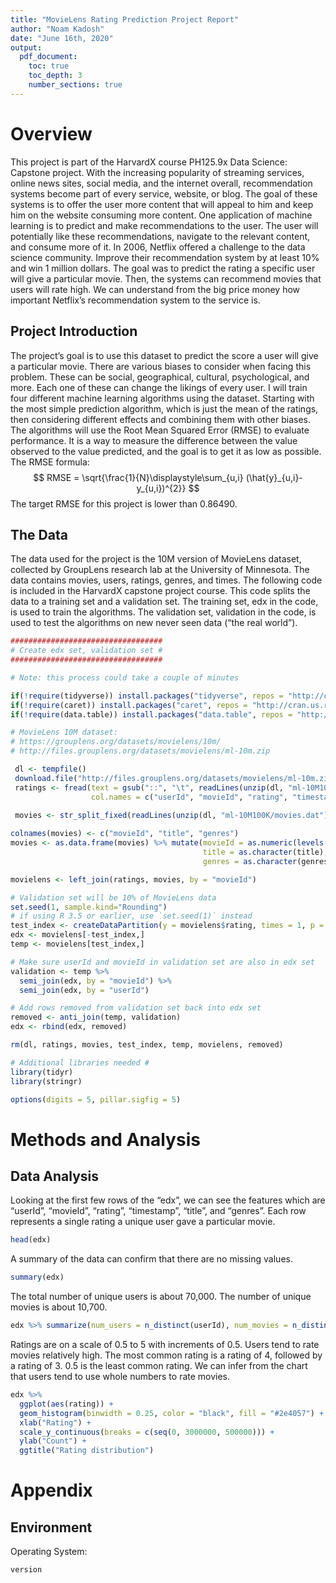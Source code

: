```yaml
---
title: "MovieLens Rating Prediction Project Report"
author: "Noam Kadosh"
date: "June 16th, 2020"
output:
  pdf_document:
    toc: true
    toc_depth: 3
    number_sections: true
---
```


# Overview

This project is part of the HarvardX course PH125.9x Data Science: Capstone project.
With the increasing popularity of streaming services, online news sites, social media, and the internet overall, recommendation systems become part of every service, website, or blog. The goal of these systems is to offer the user more content that will appeal to him and keep him on the website consuming more content. One application of machine learning is to predict and make recommendations to the user. The user will potentially like these recommendations, navigate to the relevant content, and consume more of it.
In 2006, Netflix offered a challenge to the data science community. Improve their recommendation system by at least 10% and win 1 million dollars. The goal was to predict the rating a specific user will give a particular movie. Then, the systems can recommend movies that users will rate high. We can understand from the big price money how important Netflix's recommendation system to the service is.

## Project Introduction

The project's goal is to use this dataset to predict the score a user will give a particular movie. There are various biases to consider when facing this problem. These can be social, geographical, cultural, psychological, and more. Each one of these can change the likings of every user.
I will train four different machine learning algorithms using the dataset. Starting with the most simple prediction algorithm, which is just the mean of the ratings, then considering different effects and combining them with other biases.
The algorithms will use the Root Mean Squared Error (RMSE) to evaluate performance. It is a way to measure the difference between the value observed to the value predicted, and the goal is to get it as low as possible.
The RMSE formula: 
$$ RMSE = \sqrt{\frac{1}{N}\displaystyle\sum_{u,i} (\hat{y}_{u,i}-y_{u,i})^{2}} $$
The target RMSE for this project is lower than 0.86490. 


## The Data
The data used for the project is the 10M version of MovieLens dataset, collected by GroupLens research lab at the University of Minnesota. The data contains movies, users, ratings, genres, and times.
The following code is included in the HarvardX capstone project course. This code splits the data to a training set and a validation set. The training set, edx in the code, is used to train the algorithms. The validation set, validation in the code, is used to test the algorithms on new never seen data ("the real world").

```r
##################################
# Create edx set, validation set #
##################################

# Note: this process could take a couple of minutes

if(!require(tidyverse)) install.packages("tidyverse", repos = "http://cran.us.r-project.org")
if(!require(caret)) install.packages("caret", repos = "http://cran.us.r-project.org")
if(!require(data.table)) install.packages("data.table", repos = "http://cran.us.r-project.org")

# MovieLens 10M dataset:
# https://grouplens.org/datasets/movielens/10m/
# http://files.grouplens.org/datasets/movielens/ml-10m.zip

 dl <- tempfile()
 download.file("http://files.grouplens.org/datasets/movielens/ml-10m.zip", dl)
 ratings <- fread(text = gsub("::", "\t", readLines(unzip(dl, "ml-10M100K/ratings.dat"))),
                  col.names = c("userId", "movieId", "rating", "timestamp"))
 
 movies <- str_split_fixed(readLines(unzip(dl, "ml-10M100K/movies.dat")), "\\::", 3)

colnames(movies) <- c("movieId", "title", "genres")
movies <- as.data.frame(movies) %>% mutate(movieId = as.numeric(levels(movieId))[movieId],
                                           title = as.character(title),
                                           genres = as.character(genres))

movielens <- left_join(ratings, movies, by = "movieId")

# Validation set will be 10% of MovieLens data
set.seed(1, sample.kind="Rounding")
# if using R 3.5 or earlier, use `set.seed(1)` instead
test_index <- createDataPartition(y = movielens$rating, times = 1, p = 0.1, list = FALSE)
edx <- movielens[-test_index,]
temp <- movielens[test_index,]

# Make sure userId and movieId in validation set are also in edx set
validation <- temp %>% 
  semi_join(edx, by = "movieId") %>%
  semi_join(edx, by = "userId")

# Add rows removed from validation set back into edx set
removed <- anti_join(temp, validation)
edx <- rbind(edx, removed)

rm(dl, ratings, movies, test_index, temp, movielens, removed)
```

```r
# Additional libraries needed #
library(tidyr)
library(stringr)

options(digits = 5, pillar.sigfig = 5)
```

\pagebreak

# Methods and Analysis

## Data Analysis

Looking at the first few rows of the "edx", we can see the features which are "userId", "movieId", "rating", "timestamp", "title", and "genres". Each row represents a single rating a unique user gave a particular movie. 

```r
head(edx)
```

A summary of the data can confirm that there are no missing values.

```r
summary(edx)
```

The total number of unique users is about 70,000. The number of unique movies is about 10,700.

```r
edx %>% summarize(num_users = n_distinct(userId), num_movies = n_distinct(movieId))
```

Ratings are on a scale of 0.5 to 5 with increments of 0.5. Users tend to rate movies relatively high. The most common rating is a rating of 4, followed by a rating of 3. 0.5 is the least common rating. We can infer from the chart that users tend to use whole numbers to rate movies.

```r
edx %>%
  ggplot(aes(rating)) +
  geom_histogram(binwidth = 0.25, color = "black", fill = "#2e4057") +
  xlab("Rating") +
  scale_y_continuous(breaks = c(seq(0, 3000000, 500000))) +
  ylab("Count") +
  ggtitle("Rating distribution")
```




# Appendix

## Environment

Operating System:
```r
version
```

